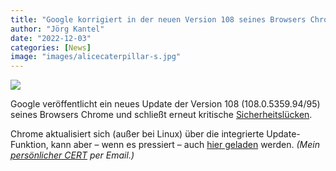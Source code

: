```yaml
---
title: "Google korrigiert in der neuen Version 108 seines Browsers Chrome auch wieder Sicherheitslücken"
author: "Jörg Kantel"
date: "2022-12-03"
categories: [News]
image: "images/alicecaterpillar-s.jpg"
---
```


[![](images/alicecaterpillar-b.jpg)](http://www.iwalkalone.co.uk/wp-content/uploads/2014/11/image342.jpg)

Google veröffentlicht ein neues Update der Version 108 (108.0.5359.94/95) seines Browsers Chrome und schließt erneut kritische [Sicherheitslücken](https://chromereleases.googleblog.com/2022/12/stable-channel-update-for-desktop.html).

Chrome aktualisiert sich (außer bei Linux) über die integrierte Update-Funktion, kann aber -- wenn es pressiert -- auch [hier geladen](https://www.google.com/intl/de/chrome/browser/) werden. *(Mein [persönlicher CERT](http://www.gwdg.de/~mreiman1/) per Email.)*
